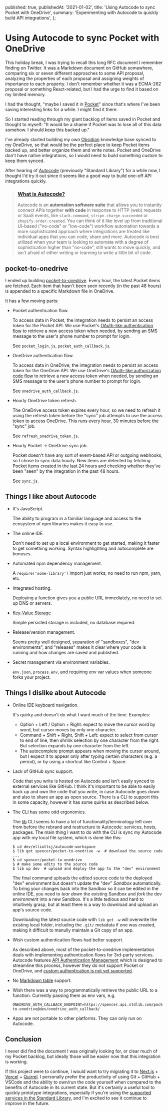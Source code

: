   published: true,
  publishedAt: '2021-01-02',
  title: 'Using Autocode to sync Pocket with OneDrive',
  summary: 'Experimenting with Autocode to quickly build API integrations',
};

# Using Autocode to sync Pocket with OneDrive

This holiday break, I was trying to recall this long RFC document I remember finding on Twitter. It was a Markdown document on GitHub somewhere, comparing six or seven different approaches to some API proposal, analyzing the properties of each proposal and assigning weights of importance to each property. I don't remember whether it was a ECMA-262 proposal or something React-related, but I had the urge to find it based on my limited memory.

I had the thought, "maybe I saved it in [Pocket](https://app.getpocket.com/)" since that's where I've been saving interesting links for a while. I might find it there.

So I started reading through my giant backlog of items saved in Pocket and thought to myself: "It would be a shame if Pocket was to lose all of this data somehow. I should keep this backed up."

I've already started building my own [Obsidian](https://obsidian.md/) knowledge base synced to my OneDrive, so that would be the perfect place to keep Pocket items backed up, and better organize them and write notes. Pocket and OneDrive don't have native integrations, so I would need to build something custom to keep them synced.

After hearing of [Autocode](https://autocode.com/) (previously "Standard Library") for a while now, I thought I'd try it out since it seems like a good way to build one-off API integrations quickly.

> ### [What is Autocode?](https://docs.autocode.com/introduction-to-autocode/what-is-autocode/)
>
> Autocode is an **automation software suite** that allows you to instantly connect APIs together **with code** in response to HTTP (web) requests or SaaS events, like `slack.command`, `stripe.charge.succeeded` or `shopify.order.created`. You can think of it like level up from traditional UI-based ("no-code" or "low-code") workflow automation towards a more sophisticated approach where integrations are treated like individual apps that you can code, share and more. Autocode is best utilized when your team is looking to automate with a degree of sophistication higher than "no-code", still wants to move quickly, and isn't afraid of either writing or learning to write a little bit of code.

## pocket-to-onedrive

I ended up building [pocket-to-onedrive](https://github.com/elliottsj/autocode-pocket-to-onedrive). Every hour, the latest Pocket items are fetched. Each item that hasn't been seen recently (in the past 48 hours) is appended to a specific Markdown file in OneDrive.

It has a few moving parts:

- Pocket authentication flow.

  To access data in Pocket, the integration needs to persist an access token for the Pocket API. We use Pocket's [OAuth-like authentication flow](https://getpocket.com/developer/docs/authentication) to retrieve a new access token when needed, by sending an SMS message to the user's phone number to prompt for login.

  See `pocket_login.js`, `pocket_auth_callback.js`.

- OneDrive authentication flow.

  To access data in OneDrive, the integration needs to persist an access token for the OneDrive API. We use OneDrive's [OAuth-like authorization code flow](https://docs.microsoft.com/en-us/onedrive/developer/rest-api/getting-started/graph-oauth?view=odsp-graph-online) to retrieve a new access token when needed, by sending an SMS message to the user's phone number to prompt for login.

  See `onedrive_auth_callback.js`.

- Hourly OneDrive token refresh.

  The OneDrive access token expires every hour, so we need to refresh it using the refresh token before the "sync" job attempts to use the access token to access OneDrive. This runs every hour, 30 minutes before the "sync" job.

  See `refresh_onedrive_token.js`.

- Hourly Pocket -> OneDrive sync job.

  Pocket doesn't have any sort of event-based API or outgoing webhooks, so I chose to sync data hourly. New items are detected by fetching Pocket items created in the last 24 hours and checking whether they've been "seen" by the integration in the past 48 hours.

  See `sync.js`.

## Things I like about Autocode

- It's JavaScript.

  The ability to program in a familiar language and access to the ecosystem of npm libraries makes it easy to use.

- The online IDE.

  Don't need to set up a local environment to get started, making it faster to get something working. Syntax highlighting and autocomplete are bonuses.

- Automated npm dependency management.

  A `require('some-library')` import just works; no need to run npm, yarn, etc.

- Integrated hosting.

  Deploying a function gives you a public URL immediately, no need to set up DNS or servers.

- [Key-Value Storage](https://docs.autocode.com/building-endpoints/keyvalue-storage/)

  Simple persisted storage is included, no database required.

- Release/version management.

  Seems pretty well designed, separation of "sandboxes", "dev environments", and "releases" makes it clear where your code is running and how changes are saved and published.

- Secret management via environment variables.

  `env.json`, `process.env`, and requiring env var values when someone forks your project.

## Things I dislike about Autocode

- Online IDE keyboard navigation.

  It's quirky and doesn't do what I want much of the time. Examples:

  - Option + Left / Option + Right: expect to move the cursor word by word, but cursor moves by only one character.
  - Command + Shift + Right, Shift + Left: expect to select from cursor to end of line, then shrink selection by one character from the right. But selection expands by one character from the left.
  - The autocomplete prompt appears when moving the cursor around, but I expect it to appear only after typing certain characters (e.g. a period), or by using a shortcut like Control + Space.

- Lack of GitHub sync support.

  Code that you write is hosted on Autocode and isn't easily synced to external services like GitHub. I think it's important to be able to easily back up and own the code that you write, in case Autocode goes down and also to share an app as open source. There is a CLI to support this in some capacity, however it has some quirks as described below.

- The CLI has some odd ergonomics.

  The [lib](https://github.com/stdlib/lib) CLI seems to have a lot of functionality/terminology left over from before the rebrand and restructure to Autocode: services, hosts, packages. The main thing I want to do with the CLI is sync my Autocode app with my local file system, which is done like this:

  ```shell
  $ cd dev/elliottsj/autocode-workspace
  $ lib get spencer/pocket-to-onedrive -w  # download the source code
  ...
  $ cd spencer/pocket-to-onedrive
  $ # make some edits to the source code
  $ lib up dev  # upload and deploy the app to the "dev" environment
  ```

  The final command uploads the edited source code to the deployed "dev" environment but doesn't update the "dev" _Sandbox_ automatically. To bring your changes back into the Sandbox so it can be edited in the online IDE, you need to _tear down_ the existing Sandbox and _fork_ the dev _environment_ into a new Sandbox. It's a little tedious and hard to intuitively grasp, but at least there is a way to download and upload an app's source code.

  Downloading the latest source code with `lib get -w` will overwrite the existing local folder, including the `.git/` metadata if one was created, making it difficult to manully maintain a Git copy of an app.

- Wish custom authentication flows had better support.

  As described above, most of the pocket-to-onedrive implementation deals with implementing authentication flows for 3rd-party services. Autocode features [API Authentication Management](https://docs.autocode.com/introduction-to-autocode/components-of-autocode/api-authentication-management/) which is designed to streamline this process, however they do not support Pocket or OneDrive, and [custom authentication is not yet supported](https://docs.autocode.com/standard-library-of-apis/adding-your-own-apis/custom-authentication/).

- No [Markdown table](https://www.markdownguide.org/extended-syntax/#tables) support.

- Wish there was a way to programmatically retrieve the public URL to a function. Currently passing them as env vars, e.g.

  ```
  ONEDRIVE_AUTH_CALLBACK_ENDPOINT=https://spencer.api.stdlib.com/pocket-to-onedrive@dev/onedrive_auth_callback/
  ```

- Apps are not portable to other platforms. They can only run on Autocode.

## Conclusion

I never did find the document I was originally looking for, or clear much of my Pocket backlog, but ideally those will be easier now that this integration is working.

If this project were to continue, I would want to try migrating it to [Next.js](https://github.com/vercel/next.js) + [Vercel](https://vercel.com/) + [Quirrel](https://quirrel.dev/). I personally prefer the productivity of using Git + GitHub + VSCode and the ability to own/run the code yourself when compared to the benefits of Autocode in its current state. But it's certainly a useful tool to quickly prototype integrations, especially if you're using the [supported services in the Standard Library](https://autocode.com/lib/), and I'm excited to see it continue to improve in the future.
